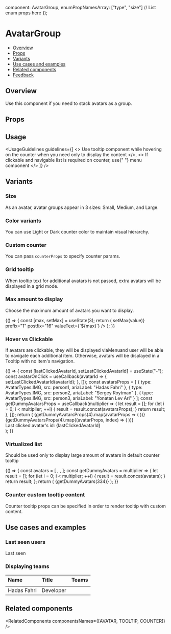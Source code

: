 
  component: AvatarGroup,
  enumPropNamesArray: ["type", "size"] // List enum props here
});

<Meta
  title="Media/Avatar/AvatarGroup"
  component={AvatarGroup}
  argTypes={metaSettings.argTypes}
  decorators={metaSettings.decorators}
/>

<!--- Component documentation -->

# AvatarGroup

- [Overview](#overview)
- [Props](#props)
- [Variants](#variants)
- [Use cases and examples](#use-cases-and-examples)
- [Related components](#related-components)
- [Feedback](#feedback)

## Overview

Use this component if you need to stack avatars as a group.

<Canvas>
  <Story name="Overview">
    <AvatarGroup size={AvatarSizes.LARGE} max={3}>
      <Avatar type={AvatarTypes.IMG} src={person1} ariaLabel="Hadas Fahri" />
      <Avatar type={AvatarTypes.IMG} src={person2} ariaLabel="Sergey Roytman" />
      <Avatar type={AvatarTypes.IMG} src={person3} ariaLabel="Yonatan Lev Ari" />
      <Avatar type={AvatarTypes.IMG} src={person1} ariaLabel="Hadas Fahri" />
      <Avatar type={AvatarTypes.IMG} src={person2} ariaLabel="Sergey Roytman" />
      <Avatar type={AvatarTypes.IMG} src={person3} ariaLabel="Yonatan Lev Ari" />
      <Avatar type={AvatarTypes.IMG} src={person1} ariaLabel="Hadas Fahri" />
      <Avatar type={AvatarTypes.IMG} src={person2} ariaLabel="Sergey Roytman" />
      <Avatar type={AvatarTypes.IMG} src={person3} ariaLabel="Yonatan Lev Ari" />
      <Avatar type={AvatarTypes.IMG} src={person1} ariaLabel="Hadas Fahri" />
      <Avatar type={AvatarTypes.IMG} src={person2} ariaLabel="Sergey Roytman" />
      <Avatar type={AvatarTypes.IMG} src={person3} ariaLabel="Yonatan Lev Ari" />
      <Avatar type={AvatarTypes.TEXT} text="MR" ariaLabel="Mark Roytstein" />
    </AvatarGroup>
  </Story>
</Canvas>

## Props

<ArgsTable story="Overview" />

## Usage

<UsageGuidelines
  guidelines={[
    <>
      Use <Link href="/?path=/docs/popover-tooltip--overview">tooltip</Link> component while hovering on the counter
      when you need only to display the content
    </>,
    <>
      If clickable and navigable list is required on counter, use{" "}
      <Link href="/?path=/docs/navigation-menu-menu--overview">menu</Link> component
    </>
  ]}
/>

## Variants

### Size

As an avatar, avatar groups appear in 3 sizes: Small, Medium, and Large.

<Canvas>
  <Story name="Size">
    <Flex direction={Flex.directions.COLUMN} gap={Flex.gaps.LARGE} align={Flex.align.START}>
      <StoryDescription description="Large" vertical align={Flex.align.START}>
        <AvatarGroup size={AvatarSizes.LARGE} type={AvatarTypes.IMG} max={3}>
          <Avatar type={AvatarTypes.IMG} src={person1} ariaLabel="Hadas Fahri" />
          <Avatar type={AvatarTypes.IMG} src={person2} ariaLabel="Sergey Roytman" />
          <Avatar type={AvatarTypes.IMG} src={person3} ariaLabel="Yonatan Lev Ari" />
          <Avatar type={AvatarTypes.IMG} src={person1} ariaLabel="Hadas Fahri" />
          <Avatar type={AvatarTypes.IMG} src={person2} ariaLabel="Sergey Roytman" />
          <Avatar type={AvatarTypes.IMG} src={person3} ariaLabel="Yonatan Lev Ari" />
        </AvatarGroup>
      </StoryDescription>
      <StoryDescription description="Medium" vertical align={Flex.align.START}>
        <AvatarGroup size={AvatarSizes.MEDIUM} type={AvatarTypes.IMG} max={3}>
          <Avatar type={AvatarTypes.IMG} src={person1} ariaLabel="Hadas Fahri" />
          <Avatar type={AvatarTypes.IMG} src={person2} ariaLabel="Sergey Roytman" />
          <Avatar type={AvatarTypes.IMG} src={person3} ariaLabel="Yonatan Lev Ari" />
          <Avatar type={AvatarTypes.IMG} src={person1} ariaLabel="Hadas Fahri" />
          <Avatar type={AvatarTypes.IMG} src={person2} ariaLabel="Sergey Roytman" />
          <Avatar type={AvatarTypes.IMG} src={person3} ariaLabel="Yonatan Lev Ari" />
        </AvatarGroup>
      </StoryDescription>
      <StoryDescription description="Small" vertical align={Flex.align.START}>
        <AvatarGroup size={AvatarSizes.SMALL} type={AvatarTypes.IMG} max={3}>
          <Avatar type={AvatarTypes.IMG} src={person1} ariaLabel="Hadas Fahri" />
          <Avatar type={AvatarTypes.IMG} src={person2} ariaLabel="Sergey Roytman" />
          <Avatar type={AvatarTypes.IMG} src={person3} ariaLabel="Yonatan Lev Ari" />
          <Avatar type={AvatarTypes.IMG} src={person1} ariaLabel="Hadas Fahri" />
          <Avatar type={AvatarTypes.IMG} src={person2} ariaLabel="Sergey Roytman" />
          <Avatar type={AvatarTypes.IMG} src={person3} ariaLabel="Yonatan Lev Ari" />
        </AvatarGroup>
      </StoryDescription>
    </Flex>
  </Story>
</Canvas>

### Color variants

You can use Light or Dark counter color to maintain visual hierarchy.

<Canvas>
  <Story name="Color variants">
    <Flex direction={Flex.directions.COLUMN} gap={Flex.gaps.LARGE} align={Flex.align.START}>
      <StoryDescription description="Light" vertical align={Flex.align.START}>
        <AvatarGroup
          size={AvatarSizes.LARGE}
          type={AvatarTypes.IMG}
          max={3}
          counterProps={{ color: Counter.colors.LIGHT }}
        >
          <Avatar type={AvatarTypes.IMG} src={person1} ariaLabel="Hadas Fahri" />
          <Avatar type={AvatarTypes.IMG} src={person2} ariaLabel="Sergey Roytman" />
          <Avatar type={AvatarTypes.IMG} src={person3} ariaLabel="Yonatan Lev Ari" />
          <Avatar type={AvatarTypes.IMG} src={person1} ariaLabel="Hadas Fahri" />
          <Avatar type={AvatarTypes.IMG} src={person2} ariaLabel="Sergey Roytman" />
          <Avatar type={AvatarTypes.IMG} src={person3} ariaLabel="Yonatan Lev Ari" />
        </AvatarGroup>
      </StoryDescription>
      <StoryDescription description="Dark" vertical align={Flex.align.START}>
        <AvatarGroup
          size={AvatarSizes.LARGE}
          type={AvatarTypes.IMG}
          max={3}
          counterProps={{ color: Counter.colors.DARK }}
        >
          <Avatar type={AvatarTypes.IMG} src={person1} ariaLabel="Hadas Fahri" />
          <Avatar type={AvatarTypes.IMG} src={person2} ariaLabel="Sergey Roytman" />
          <Avatar type={AvatarTypes.IMG} src={person3} ariaLabel="Yonatan Lev Ari" />
          <Avatar type={AvatarTypes.IMG} src={person1} ariaLabel="Hadas Fahri" />
          <Avatar type={AvatarTypes.IMG} src={person2} ariaLabel="Sergey Roytman" />
          <Avatar type={AvatarTypes.IMG} src={person3} ariaLabel="Yonatan Lev Ari" />
        </AvatarGroup>
      </StoryDescription>
    </Flex>
  </Story>
</Canvas>

### Custom counter

You can pass `counterProps` to specify counter params.

<Canvas>
  <Story name="Custom counter">
    <AvatarGroup
      size={AvatarSizes.LARGE}
      type={AvatarTypes.IMG}
      max={3}
      counterProps={{ count: 100500, color: Counter.colors.DARK, prefix: "", maxDigits: 5 }}
    >
      <Avatar src={person1} ariaLabel="Hadas Fahri" />
      <Avatar src={person2} ariaLabel="Sergey Roytman" />
      <Avatar src={person3} ariaLabel="Yonatan Lev Ari" />
    </AvatarGroup>
  </Story>
</Canvas>

### Grid tooltip

When tooltip text for additional avatars is not passed, extra avatars will be displayed in a grid mode.

<Canvas>
  <Story name="Grid tooltip">
    <AvatarGroup size={AvatarSizes.LARGE} type={AvatarTypes.IMG} max={3}>
      <Avatar src={person1} />
      <Avatar src={person2} />
      <Avatar src={person3} />
      <Avatar src={person1} />
      <Avatar src={person2} />
      <Avatar src={person3} />
      <Avatar src={person1} />
      <Avatar src={person2} />
      <Avatar src={person3} />
      <Avatar src={person1} />
      <Avatar src={person2} />
      <Avatar src={person3} />
      <Avatar src={person1} />
      <Avatar src={person2} />
      <Avatar src={person3} />
      <Avatar src={person1} />
      <Avatar src={person2} />
      <Avatar src={person3} />
    </AvatarGroup>
  </Story>
</Canvas>

### Max amount to display

Choose the maximum amount of avatars you want to display.

<Canvas>
  <Story name="Max amount to display">
    {() => {
      const [max, setMax] = useState(3);
      return (
        <Flex
          direction={Flex.directions.COLUMN}
          gap={Flex.gaps.MEDIUM}
          align={Flex.align.START}
          className={styles.sliderCountContainer}
        >
          <Slider
            size={Slider.sizes.SMALL}
            min={1}
            max={16}
            defaultValue={max}
            onChange={value => setMax(value)}
            prefix="1"
            postfix="16"
            valueText={`${max}`}
          />
          <AvatarGroup size={AvatarSizes.LARGE} max={max}>
            <Avatar type={AvatarTypes.IMG} src={person1} ariaLabel="Hadas Fahri" />
            <Avatar type={AvatarTypes.IMG} src={person2} ariaLabel="Sergey Roytman" />
            <Avatar type={AvatarTypes.IMG} src={person3} ariaLabel="Yonatan Lev Ari" />
            <Avatar type={AvatarTypes.IMG} src={person1} ariaLabel="Hadas Fahri" />
            <Avatar type={AvatarTypes.IMG} src={person2} ariaLabel="Sergey Roytman" />
            <Avatar type={AvatarTypes.IMG} src={person3} ariaLabel="Yonatan Lev Ari" />
            <Avatar type={AvatarTypes.IMG} src={person1} ariaLabel="Hadas Fahri" />
            <Avatar type={AvatarTypes.IMG} src={person2} ariaLabel="Sergey Roytman" />
            <Avatar type={AvatarTypes.IMG} src={person3} ariaLabel="Yonatan Lev Ari" />
            <Avatar type={AvatarTypes.IMG} src={person1} ariaLabel="Hadas Fahri" />
            <Avatar type={AvatarTypes.IMG} src={person2} ariaLabel="Sergey Roytman" />
            <Avatar type={AvatarTypes.IMG} src={person3} ariaLabel="Yonatan Lev Ari" />
            <Avatar type={AvatarTypes.IMG} src={person1} ariaLabel="Hadas Fahri" />
            <Avatar type={AvatarTypes.IMG} src={person2} ariaLabel="Sergey Roytman" />
            <Avatar type={AvatarTypes.IMG} src={person3} ariaLabel="Yonatan Lev Ari" />
            <Avatar text="MR" type={AvatarTypes.TEXT} ariaLabel="Mark Roytstein" />
          </AvatarGroup>
        </Flex>
      );
    }}
  </Story>
</Canvas>

### Hover vs Clickable

If avatars are clickable, they will be displayed via<Link href="/?path=/docs/navigation-menu-menu--overview">Menu</Link>and user will be able to navigate each additional item.
Otherwise, avatars will be displayed in a Tooltip with no item's navigation.

<Canvas>
  <Story name="Hover vs Clickable">
    {() => {
      const [lastClickedAvatarId, setLastClickedAvatarId] = useState("-");
      const avatarOnClick = useCallback(avatarId => {
        setLastClickedAvatarId(avatarId);
      }, []);
      const avatarsProps = [
        { type: AvatarTypes.IMG, src: person1, ariaLabel: "Hadas Fahri" },
        { type: AvatarTypes.IMG, src: person2, ariaLabel: "Sergey Roytman" },
        { type: AvatarTypes.IMG, src: person3, ariaLabel: "Yonatan Lev Ari" }
      ];
      const getDummyAvatarsProps = useCallback(multiplier => {
        let result = [];
        for (let i = 0; i < multiplier; ++i) {
          result = result.concat(avatarsProps);
        }
        return result;
      }, []);
      return (
        <Flex direction={Flex.directions.ROW} gap={Flex.gaps.LARGE}>
          <StoryDescription description="Counter hover" vertical align={Flex.align.START}>
            <AvatarGroup
              size={AvatarSizes.LARGE}
              max={3}
              counterTooltipCustomProps={{ position: Tooltip.positions.BOTTOM }}
            >
              {getDummyAvatarsProps(4).map(avatarProps => (
                <Avatar {...avatarProps} />
              ))}
            </AvatarGroup>
          </StoryDescription>
          <StoryDescription description="Counter click" vertical align={Flex.align.START}>
            <Flex>
              <AvatarGroup size={AvatarSizes.LARGE} max={3}>
                {getDummyAvatarsProps(4).map((avatarProps, index) => (
                  <Avatar {...avatarProps} onClick={avatarOnClick} id={`${index}`} />
                ))}
              </AvatarGroup>
              <div className={styles.lastClickedAvatarIdText}>Last clicked avatar's id: {lastClickedAvatarId}</div>
            </Flex>
          </StoryDescription>
        </Flex>
      );
    }}
  </Story>
</Canvas>

### Virtualized list

Should be used only to display large amount of avatars in default counter tooltip

<Canvas>
  <Story name="Virtualized list">
    {() => {
      const avatars = [
        <Avatar type={AvatarTypes.IMG} src={person1} ariaLabel="Hadas Fahri" />,
        <Avatar type={AvatarTypes.IMG} src={person2} ariaLabel="Sergey Roytman" />,
        <Avatar type={AvatarTypes.IMG} src={person3} ariaLabel="Yonatan Lev Ari" />
      ];
      const getDummyAvatars = multiplier => {
        let result = [];
        for (let i = 0; i < multiplier; ++i) {
          result = result.concat(avatars);
        }
        return result;
      };
      return (
        <AvatarGroup size={AvatarSizes.LARGE} max={3} counterTooltipIsVirtualizedList={true}>
          {getDummyAvatars(334)}
        </AvatarGroup>
      );
    }}
  </Story>
</Canvas>

### Counter custom tooltip content

Counter tooltip props can be specified in order to render tooltip with custom content.

<Canvas>
  <Story name="Counter custom tooltip content">
    <AvatarGroup
      size={AvatarSizes.LARGE}
      type={AvatarTypes.IMG}
      max={3}
      counterTooltipCustomProps={{ content: "... and plenty more employees" }}
    >
      <Avatar src={person1} ariaLabel="Hadas Fahri" />
      <Avatar src={person2} ariaLabel="Sergey Roytman" />
      <Avatar src={person3} ariaLabel="Yonatan Lev Ari" />
      <Avatar src={person1} ariaLabel="Hadas Fahri" />
      <Avatar src={person2} ariaLabel="Sergey Roytman" />
      <Avatar src={person3} ariaLabel="Yonatan Lev Ari" />
    </AvatarGroup>
  </Story>
</Canvas>

## Use cases and examples

### Last seen users

<Canvas>
  <Story name="Last seen users">
    <Flex direction={Flex.directions.ROW} gap={Flex.gaps.MEDIUM}>
      <div>Last seen</div>
      <AvatarGroup size={AvatarSizes.MEDIUM} max={3}>
        <Avatar type={AvatarTypes.IMG} src={person1} ariaLabel="Hadas Fahri" />
        <Avatar type={AvatarTypes.IMG} src={person2} ariaLabel="Sergey Roytman" />
        <Avatar type={AvatarTypes.IMG} src={person3} ariaLabel="Yonatan Lev Ari" />
        <Avatar type={AvatarTypes.IMG} src={person1} ariaLabel="Hadas Fahri" />
        <Avatar type={AvatarTypes.IMG} src={person2} ariaLabel="Sergey Roytman" />
        <Avatar type={AvatarTypes.IMG} src={person3} ariaLabel="Yonatan Lev Ari" />
      </AvatarGroup>
    </Flex>
  </Story>
</Canvas>

### Displaying teams

<Canvas>
  <Story name="Displaying teams">
    <table>
      <thead>
        <tr>
          <th width={200} align="left">
            Name
          </th>
          <th width={200} align="left">
            Title
          </th>
          <th width={200} align="left">
            Teams
          </th>
        </tr>
        <tr>
          <td colSpan={3}>
            <Divider />
          </td>
        </tr>
      </thead>
      <tbody>
        <tr>
          <td align="left">
            <Flex direction={Flex.directions.ROW} gap={Flex.gaps.SMALL}>
              <Avatar type={AvatarTypes.IMG} src={person1} size={AvatarSizes.MEDIUM} ariaLabel="Hadas Fahri" />
              Hadas Fahri
            </Flex>
          </td>
          <td align="left">Developer</td>
          <td align="left">
            <AvatarGroup size={AvatarSizes.MEDIUM} max={2} counterProps={{ ariaLabelItemsName: "teams" }}>
              <Avatar
                type={AvatarTypes.TEXT}
                text="T1"
                backgroundColor={Avatar.backgroundColors.PEACH}
                ariaLabel="Team 1"
              />
              <Avatar
                type={AvatarTypes.TEXT}
                text="T2"
                backgroundColor={Avatar.backgroundColors.BUBBLE}
                ariaLabel="Team 2"
              />
              <Avatar
                type={AvatarTypes.TEXT}
                text="T3"
                backgroundColor={Avatar.backgroundColors.BERRY}
                ariaLabel="Team 3"
              />
            </AvatarGroup>
          </td>
        </tr>
      </tbody>
    </table>
  </Story>
</Canvas>

## Related components

<RelatedComponents componentsNames={[AVATAR, TOOLTIP, COUNTER]} />
